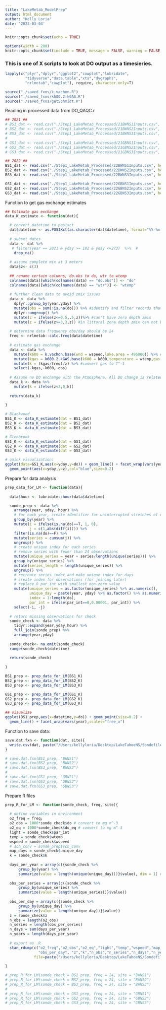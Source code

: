 ```yaml
---
title: "LakeMetab_ModelPrep"
output: html_document
author: "Kelly Loria"
date: '2023-03-04'
---
```


```r
knitr::opts_chunk$set(echo = TRUE)
```

```r
options(width = 200)
knitr::opts_chunk$set(include = TRUE, message = FALSE, warning = FALSE, fig.height = 4, fig.width = 8)
```

### This is one of X scripts to look at DO output as a timesieries. 
```r
lapply(c("plyr","dplyr","ggplot2","cowplot","lubridate",
         "tidyverse","data.table","xts","dygraphs",
         "nrlmetab","cowplot"), require, character.only=T)

source("./saved_fxns/k.vachon.R")
source("./saved_fxns/k600.2.kGAS.R")
source("./saved_fxns/getSchmidt.R")
```

Reading in processed data from DO_QAQC.r
```r
## 2021 ##
# BS1_dat <- read.csv("./Step1_LakeMetab_Processed/21BWNS1Inputs.csv", header=T)
# BS2_dat <- read.csv("./Step1_LakeMetab_Processed/21BWNS2Inputs.csv", header=T)
# BS3_dat <- read.csv("./Step1_LakeMetab_Processed/21BWNS3Inputs.csv", header=T)
# 
# GS1_dat <- read.csv("./Step1_LakeMetab_Processed/21GBNS1Inputs.csv", header=T)
# GS2_dat <- read.csv("./Step1_LakeMetab_Processed/21GBNS2Inputs.csv", header=T)
# GS3_dat <- read.csv("./Step1_LakeMetab_Processed/21GBNS3Inputs.csv", header=T)

## 2022 ##
BS1_dat <- read.csv("./Step1_LakeMetab_Processed/22BWNS1Inputs.csv", header=T)
BS2_dat <- read.csv("./Step1_LakeMetab_Processed/22BWNS2Inputs.csv", header=T)
BS3_dat <- read.csv("./Step1_LakeMetab_Processed/22BWNS3Inputs.csv", header=T)

GS1_dat <- read.csv("./Step1_LakeMetab_Processed/22GBNS1Inputs.csv", header=T)
GS2_dat <- read.csv("./Step1_LakeMetab_Processed/22GBNS2Inputs.csv", header=T)
GS3_dat <- read.csv("./Step1_LakeMetab_Processed/22GBNS3Inputs.csv", header=T)
```

Function to get gas exchange estimates
```r
## Estimate gas exchange
data_K_estimate <- function(dat){

  # convert datetime to posixct
  dat$datetime <- as.POSIXct(as.character(dat$datetime), format="%Y-%m-%d %H:%M:%S")
  
  # subset dates
  data <- dat %>% 
   # filter(year == 2021 & yday >= 182 & yday <=273)  %>%  #
    drop_na()
  
  # assume complete mix at 3 meters
  data$z<- c(3)
  
  ## rename certain columns, do.obs to do, wtr to wtemp
  colnames(data)[which(colnames(data) == "do.obs")] <- "do"
  colnames(data)[which(colnames(data) == "wtr")] <- "wtemp"
  
  # further clean data to avoid zmix issues
  data <- data %>% 
    dplyr::group_by(year,yday) %>%
    mutate(obs = sum(!is.na(do))) %>% #identify and filter records that have < 23 hrs of data 
    dplyr::ungroup() %>%
    mutate(z = ifelse(z<=0.5,.5,z))%>% #can't have zero depth zmix
    mutate(z = ifelse(z>=3,3,z)) #in littoral zone depth zmix can not be deeper than the littoral depth
  
  # determine data frequency obs/day should be 24
  freq <- nrlmetab::calc.freq(data$datetime) 
  
  # estimate gas exchange
  data <- data %>% 
    mutate(k600 = k.vachon.base(wnd = wspeed,lake.area = 496000)) %>% #estimate K in m/day
    mutate(kgas = k600.2.kGAS.base(k600 = k600,temperature = wtemp,gas = "O2")) %>%  #m/d
    mutate(k = (kgas/freq)/z) %>% #convert gas to T^-1
    select(-kgas,-k600,-obs)
  
  # Assume no DO exchange with the Atmosphere. All DO change is related to metabolism
  data_k <- data %>% 
    mutate(k = ifelse(z<3,0,k))
  
  return(data_k)
  
}
```

```r
# Blackwood
BS1_K <- data_K_estimate(dat = BS1_dat)
BS2_K <- data_K_estimate(dat = BS2_dat)
BS3_K <- data_K_estimate(dat = BS3_dat)

# Glenbrook
GS1_K <- data_K_estimate(dat = GS1_dat)
GS2_K <- data_K_estimate(dat = GS2_dat)
GS3_K <- data_K_estimate(dat = GS3_dat)

# quick visualization:
ggplot(data=GS1_K,aes(x=yday,y=do)) + geom_line() + facet_wrap(vars(year),scales="free_x") +
  geom_point(aes(x=yday,y=z),col="blue",size=0.2)
```

Prepare for data analysis
```r
prep_data_for_LM <- function(data){
  
  data$hour <- lubridate::hour(data$datetime)

  sonde_prep <- data %>%
    arrange(year, yday, hour) %>%
    # for each year, create identifier for uninterrupted stretches of observations
    group_by(year) %>%
    mutate(i = ifelse(is.na(do)==T, 1, 0), 
           j = c(1,abs(diff(i)))) %>% 
    filter(is.na(do)==F) %>%
    mutate(series = cumsum(j)) %>% 
    ungroup() %>%
    # create unique index for each series
    # remove series with fewer than 24 observations
    mutate(unique_series = year + series/length(unique(series))) %>%
    group_by(unique_series) %>%
    mutate(series_length = length(unique_series)) %>%
    ungroup() %>%
    # recreate series index and make unique index for days
    # create index for observations (for joining later)
    # replace 0 par_int with smallest non-zero value
    mutate(unique_series = as.factor(unique_series) %>% as.numeric(),
           unique_day = paste(year, yday) %>% as.factor() %>% as.numeric(),
           index = 1:length(do),
           par_int = ifelse(par_int==0,0.00001, par_int)) %>%
    select(-i, -j) 
  
  # return missing observations for check
  sonde_check <- data %>% 
    tidyr::expand(year,yday,hour) %>%
    full_join(sonde_prep) %>%
    arrange(year,yday)
  
  sonde_check<- na.omit(sonde_check)
  range(sonde_check$datetime)
  
  return(sonde_check)
  
}
```

```r
BS1_prep <- prep_data_for_LM(BS1_K)
BS2_prep <- prep_data_for_LM(BS2_K)
BS3_prep <- prep_data_for_LM(BS3_K)

GS1_prep <- prep_data_for_LM(GS1_K)
GS2_prep <- prep_data_for_LM(GS2_K)
GS3_prep <- prep_data_for_LM(GS3_K)

## visualize
ggplot(BS1_prep,aes(x=datetime,y=do)) + geom_point(size=0.2) +
  geom_line() + facet_wrap(vars(year),scales="free_x")
```

Function to save data:
```r
save.dat.fxn <- function(dat, site){
  write.csv(dat, paste("/Users/kellyloria/Desktop/LakeTahoeNS/Sondefiles/sonde_prep_",site,"_2022.csv",sep =""))
}
```

```r
# save.dat.fxn(BS1_prep, "BWNS1")
# save.dat.fxn(BS2_prep, "BWNS2")
# save.dat.fxn(BS3_prep, "BWNS3")
# 
# save.dat.fxn(GS1_prep, "GBNS1")
# save.dat.fxn(GS2_prep, "GBNS2")
# save.dat.fxn(GS3_prep, "GBNS3")
```

Prepare R files
```r

prep_R_for_LM <- function(sonde_check, freq, site){
  
  # define variables in environment 
  o2_freq = freq;
  o2_obs = 1000*sonde_check$do # convert to mg m^-3
  o2_eq = 1000*sonde_check$do_eq # convert to mg m^-3
  light = sonde_check$par_int
  temp = sonde_check$wtemp
  wspeed = sonde_check$wspeed
  # sch_conv = sonde_prep$sch_conv
  map_days = sonde_check$unique_day
  k = sonde_check$k
  
  days_per_year = array(c({sonde_check %>%
      group_by(year) %>%
      summarize(value = length(unique(unique_day)))}$value), dim = 1) #,dim = 1
  
  obs_per_series = array(c({sonde_check %>%
      group_by(unique_series) %>%
      summarize(value = length(unique_series))}$value))
  
  obs_per_day = array(c({sonde_check %>%
      group_by(unique_day) %>%
      summarize(value = length(unique_day))}$value)) 
  z = sonde_check$z
  n_obs = length(o2_obs)
  n_series = length(obs_per_series) 
  n_days = sum(days_per_year)
  n_years = length(days_per_year)
  
  # export as .R
  stan_rdump(c("o2_freq","o2_obs","o2_eq","light","temp","wspeed","map_days","obs_per_series","days_per_year",
               "obs_per_day", "z","k","n_obs","n_series","n_days","n_years"),
             file=paste("/Users/kellyloria/Desktop/LakeTahoeNS/Sondefiles/",site,"_2022_sonde_list.R",sep=""))
  
}
```

```r
# prep_R_for_LM(sonde_check = BS1_prep, freq = 24, site = "BWNS1")
# prep_R_for_LM(sonde_check = BS2_prep, freq = 24, site = "BWNS2")
# prep_R_for_LM(sonde_check = BS3_prep, freq = 24, site = "BWNS3")
# 
# prep_R_for_LM(sonde_check = GS1_prep, freq = 24, site = "GBNS1")
# prep_R_for_LM(sonde_check = GS2_prep, freq = 24, site = "GBNS2")
# prep_R_for_LM(sonde_check = GS3_prep, freq = 24, site = "GBNS3")
```